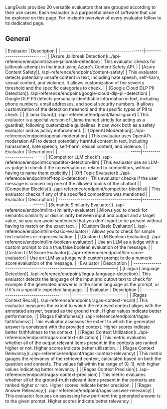 LangEvals provides 20 versatile evaluators that are grouped according to their use cases.
Each evaluator is a purposeful piece of software that can be explored on this page. For in-depth overview of every evaluator follow to its dedicated page.

## General

<AccordionGroup>
  <Accordion title="Safety">
    | Evaluator                                | Description                |
    | -----------------------------------------|----------------------------|
    | [Azure Jailbreak Detection](../api-reference/endpoint/azure-jailbreak-detection) | This evaluator checks for jailbreak-attempt in the input using Azure's Content Safety API. |
    | [Azure Content Safety](../api-reference/endpoint/content-safety) | This evaluator detects potentially unsafe content in text, including hate speech, self-harm, sexual content, and violence. It allows customization of the severity threshold and the specific categories to check. |
    | [Google Cloud DLP PII Detection](../api-reference/endpoint/google-cloud-dlp-pii-detection) | Google DLP PII detects personally identifiable information in text, including phone numbers, email addresses, and social security numbers. It allows customization of the detection threshold and the specific types of PII to check. |
    | [Llama Guard](../api-reference/endpoint/llama-guard) | This evaluator is a special version of Llama trained strictly for acting as a guardrail, following customizable guidelines. It can work both as a safety evaluator and as policy enforcement. |
    | [OpenAI Moderation](../api-reference/endpoint/openai-moderation) | This evaluator uses OpenAI's moderation API to detect potentially harmful content in text, including harassment, hate speech, self-harm, sexual content, and violence. |
  </Accordion>
  <Accordion title="Policy">
    | Evaluator                                | Description                |
    | -----------------------------------------|----------------------------|
    | [Competitor LLM check](../api-reference/endpoint/competitor-detection-llm) | This evaluator use an LLM-as-judge to check if the conversation is related to competitors, without having to name them explicitly |
    | [Off Topic Evaluator](../api-reference/endpoint/off-topic-detection) | This evaluator checks if the user message is concerning one of the allowed topics of the chatbot |
    | [Competitor Blocklist](../api-reference/endpoint/competitor-blocklist) | This evaluator checks if any of the specified competitors was mentioned |
  </Accordion>
  <Accordion title="Custom">
    | Evaluator                                | Description                |
    | -----------------------------------------|----------------------------|
    | [Semantic Similarity Evaluator](../api-reference/endpoint/llm-similarity-evaluator) | Allows you to check for semantic similarity or dissimilarity between input and output and a target value, so you can avoid sentences that you don't want to be present without having to match on the exact text. |
    | [Custom Basic Evaluator](../api-reference/endpoint/llm-basic-evaluator) | Allows you to check for simple text matches or regex evaluation. |
    | [Custom LLM Boolean Evaluator](../api-reference/endpoint/llm-boolean-evaluator) | Use an LLM as a judge with a custom prompt to do a true/false boolean evaluation of the message. |
    | [Custom LLM Score Evaluator](../api-reference/endpoint/llm-score-evaluator) | Use an LLM as a judge with custom prompt to do a numeric score evaluation of the message. |
  </Accordion>
  <Accordion title="Quality">
    | Evaluator                                | Description                |
    | -----------------------------------------|----------------------------|
    | [Lingua Language Detection](../api-reference/endpoint/lingua-language-detection) | This evaluator detects the language of the input and output text to check for example if the generated answer is in the same language as the prompt, or if it's in a specific expected language. |
  </Accordion>
  <Accordion title="Rag">
    | Evaluator                                | Description                |
    | -----------------------------------------|----------------------------|
    | [Ragas Context Recall](../api-reference/endpoint/ragas-context-recall) | This evaluator measures the extent to which the retrieved context aligns with the annotated answer, treated as the ground truth. Higher values indicate better performance. |
    | [Ragas Faithfulness](../api-reference/endpoint/ragas-faithfulness) | This evaluator assesses the extent to which the generated answer is consistent with the provided context. Higher scores indicate better faithfulness to the context. |
    | [Ragas Context Utilization](../api-reference/endpoint/ragas-context-utilization) | This metric evaluates whether all of the output relevant items present in the contexts are ranked higher or not. Higher scores indicate better utilization. |
    | [Ragas Context Relevancy](../api-reference/endpoint/ragas-context-relevancy) | This metric gauges the relevancy of the retrieved context, calculated based on both the question and contexts. The values fall within the range of (0, 1), with higher values indicating better relevancy. |
    | [Ragas Context Precision](../api-reference/endpoint/ragas-context-precision) | This metric evaluates whether all of the ground-truth relevant items present in the contexts are ranked higher or not. Higher scores indicate better precision. |
    | [Ragas Answer Relevancy](../api-reference/endpoint/ragas-answer-relevancy) | This evaluator focuses on assessing how pertinent the generated answer is to the given prompt. Higher scores indicate better relevancy. |
  </Accordion>
</AccordionGroup>
